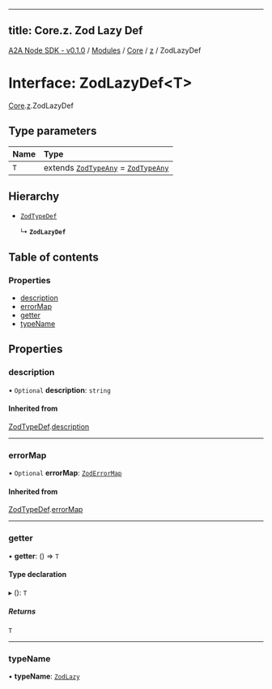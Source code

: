 
---
title: Core.z. Zod Lazy Def
---

[A2A Node SDK - v0.1.0](/api-reference/README) / [Modules](/api-reference/modules) / [Core](/api-reference/modules/Core) / [z](/api-reference/modules/Core.z) / ZodLazyDef

# Interface: ZodLazyDef\<T\>

[Core](/api-reference/modules/Core).[z](/api-reference/modules/Core.z).ZodLazyDef

## Type parameters

| Name | Type |
| :------ | :------ |
| `T` | extends [`ZodTypeAny`](../modules/Core.z.md#zodtypeany) = [`ZodTypeAny`](../modules/Core.z.md#zodtypeany) |

## Hierarchy

- [`ZodTypeDef`](Core.z.ZodTypeDef)

  ↳ **`ZodLazyDef`**

## Table of contents

### Properties

- [description](Core.z.ZodLazyDef.md#description)
- [errorMap](Core.z.ZodLazyDef.md#errormap)
- [getter](Core.z.ZodLazyDef.md#getter)
- [typeName](Core.z.ZodLazyDef.md#typename)

## Properties

### description

• `Optional` **description**: `string`

#### Inherited from

[ZodTypeDef](Core.z.ZodTypeDef).[description](Core.z.ZodTypeDef.md#description)

___

### errorMap

• `Optional` **errorMap**: [`ZodErrorMap`](../modules/Core.z.md#zoderrormap)

#### Inherited from

[ZodTypeDef](Core.z.ZodTypeDef).[errorMap](Core.z.ZodTypeDef.md#errormap)

___

### getter

• **getter**: () => `T`

#### Type declaration

▸ (): `T`

##### Returns

`T`

___

### typeName

• **typeName**: [`ZodLazy`](../enums/Core.z.ZodFirstPartyTypeKind.md#zodlazy)
